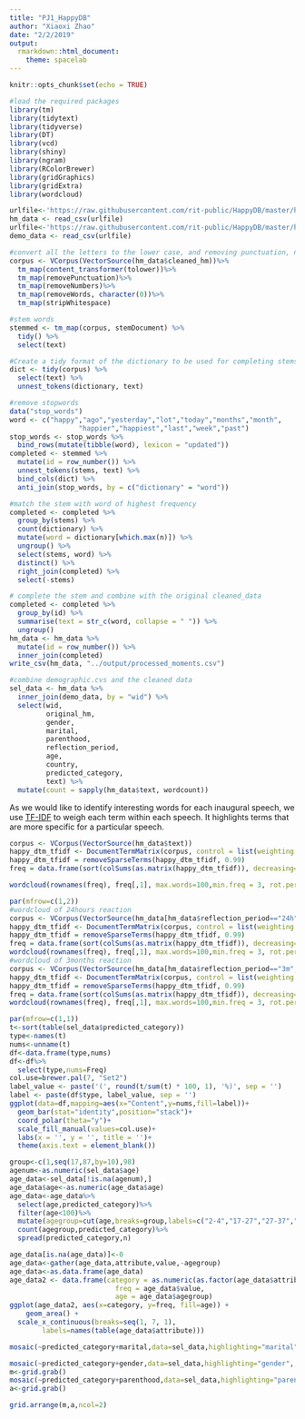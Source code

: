 ```yaml
---
title: "PJ1_HappyDB"
author: "Xiaoxi Zhao"
date: "2/2/2019"
output:
  rmarkdown::html_document:
    theme: spacelab
---
```


```r
knitr::opts_chunk$set(echo = TRUE)
```

```r
#load the required packages
library(tm)
library(tidytext)
library(tidyverse)
library(DT)
library(vcd)
library(shiny)
library(ngram)
library(RColorBrewer)
library(gridGraphics)
library(gridExtra)
library(wordcloud)
```

```r
urlfile<-'https://raw.githubusercontent.com/rit-public/HappyDB/master/happydb/data/cleaned_hm.csv'
hm_data <- read_csv(urlfile)
urlfile<-'https://raw.githubusercontent.com/rit-public/HappyDB/master/happydb/data/demographic.csv'
demo_data <- read_csv(urlfile)
```

```r
#convert all the letters to the lower case, and removing punctuation, numbers, empty words and extra white space
corpus <- VCorpus(VectorSource(hm_data$cleaned_hm))%>%
  tm_map(content_transformer(tolower))%>%
  tm_map(removePunctuation)%>%
  tm_map(removeNumbers)%>%
  tm_map(removeWords, character(0))%>%
  tm_map(stripWhitespace)

#stem words
stemmed <- tm_map(corpus, stemDocument) %>%
  tidy() %>%
  select(text)

#Create a tidy format of the dictionary to be used for completing stems
dict <- tidy(corpus) %>%
  select(text) %>%
  unnest_tokens(dictionary, text)

#remove stopwords
data("stop_words")
word <- c("happy","ago","yesterday","lot","today","months","month",
                 "happier","happiest","last","week","past")
stop_words <- stop_words %>%
  bind_rows(mutate(tibble(word), lexicon = "updated"))
completed <- stemmed %>%
  mutate(id = row_number()) %>%
  unnest_tokens(stems, text) %>%
  bind_cols(dict) %>%
  anti_join(stop_words, by = c("dictionary" = "word"))

#match the stem with word of highest frequency
completed <- completed %>%
  group_by(stems) %>%
  count(dictionary) %>%
  mutate(word = dictionary[which.max(n)]) %>%
  ungroup() %>%
  select(stems, word) %>%
  distinct() %>%
  right_join(completed) %>%
  select(-stems)

# complete the stem and combine with the original cleaned_data
completed <- completed %>%
  group_by(id) %>%
  summarise(text = str_c(word, collapse = " ")) %>%
  ungroup()
hm_data <- hm_data %>%
  mutate(id = row_number()) %>%
  inner_join(completed)
write_csv(hm_data, "../output/processed_moments.csv")

#combine demographic.cvs and the cleaned data
sel_data <- hm_data %>%
  inner_join(demo_data, by = "wid") %>%
  select(wid,
         original_hm,
         gender, 
         marital, 
         parenthood,
         reflection_period,
         age, 
         country, 
         predicted_category, 
         text) %>%
  mutate(count = sapply(hm_data$text, wordcount)) 
```

As we would like to identify interesting words for each inaugural speech, we use [TF-IDF](https://en.wikipedia.org/wiki/Tf%E2%80%93idf) to weigh each term within each speech. It highlights terms that are more specific for a particular speech. 

```r
corpus <- VCorpus(VectorSource(hm_data$text))
happy_dtm_tfidf <- DocumentTermMatrix(corpus, control = list(weighting = function(x) weightTfIdf(x,normalize =FALSE), stopwords = TRUE))
happy_dtm_tfidf = removeSparseTerms(happy_dtm_tfidf, 0.99)
freq = data.frame(sort(colSums(as.matrix(happy_dtm_tfidf)), decreasing=TRUE))
```

```r
wordcloud(rownames(freq), freq[,1], max.words=100,min.freq = 3, rot.per=0.3,random.order=FALSE,scale=c(4,0.2),use.r.layout=T,colors=brewer.pal(8,"Set1"))
```
```r
par(mfrow=c(1,2))
#wordcloud of 24hours reaction
corpus <- VCorpus(VectorSource(hm_data[hm_data$reflection_period=="24h",]$text))
happy_dtm_tfidf <- DocumentTermMatrix(corpus, control = list(weighting = function(x) weightTfIdf(x,normalize =FALSE), stopwords = TRUE))
happy_dtm_tfidf = removeSparseTerms(happy_dtm_tfidf, 0.99)
freq = data.frame(sort(colSums(as.matrix(happy_dtm_tfidf)), decreasing=TRUE))
wordcloud(rownames(freq), freq[,1], max.words=100,min.freq = 3, rot.per=0.3,random.order=FALSE,scale=c(4,0.2),use.r.layout=T,colors=brewer.pal(8,"Set1"))
#wordcloud of 3months reaction
corpus <- VCorpus(VectorSource(hm_data[hm_data$reflection_period=="3m",]$text))
happy_dtm_tfidf <- DocumentTermMatrix(corpus, control = list(weighting = function(x) weightTfIdf(x,normalize =FALSE), stopwords = TRUE))
happy_dtm_tfidf = removeSparseTerms(happy_dtm_tfidf, 0.99)
freq = data.frame(sort(colSums(as.matrix(happy_dtm_tfidf)), decreasing=TRUE))
wordcloud(rownames(freq), freq[,1], max.words=100,min.freq = 3, rot.per=0.3,random.order=FALSE,scale=c(4,0.2),use.r.layout=T,colors=brewer.pal(8,"Set1"))
```

```r
par(mfrow=c(1,1))
t<-sort(table(sel_data$predicted_category))
type<-names(t)
nums<-unname(t)
df<-data.frame(type,nums)
df<-df%>%
  select(type,nums=Freq)
col.use=brewer.pal(7, "Set2")
label_value <- paste('(', round(t/sum(t) * 100, 1), '%)', sep = '')
label <- paste(df$type, label_value, sep = '')
ggplot(data=df,mapping=aes(x="Content",y=nums,fill=label))+
  geom_bar(stat="identity",position="stack")+
  coord_polar(theta="y")+
  scale_fill_manual(values=col.use)+
  labs(x = '', y = '', title = '')+
  theme(axis.text = element_blank())
```

```r
group<-c(1,seq(17,87,by=10),98)
agenum<-as.numeric(sel_data$age)
age_data<-sel_data[!is.na(agenum),]
age_data$age<-as.numeric(age_data$age)
age_data<-age_data%>%
  select(age,predicted_category)%>%
  filter(age<100)%>%
  mutate(agegroup=cut(age,breaks=group,labels=c("2-4","17-27","27-37","37-47","47-57","57-67","67-77","77-87","87-98")))%>%
  count(agegroup,predicted_category)%>%
  spread(predicted_category,n)
```

```r
age_data[is.na(age_data)]<-0
age_data<-gather(age_data,attribute,value,-agegroup)
age_data<-as.data.frame(age_data)
age_data2 <- data.frame(category = as.numeric(as.factor(age_data$attribute)),
                          freq = age_data$value,
                          age = age_data$agegroup)
ggplot(age_data2, aes(x=category, y=freq, fill=age)) + 
    geom_area() +
  scale_x_continuous(breaks=seq(1, 7, 1),
        labels=names(table(age_data$attribute)))
```


```r

mosaic(~predicted_category+marital,data=sel_data,highlighting="marital",,highlighting_fill=c("brown","pink","brown3","lightblue","coral4"),labeling= labeling_border(varnames=c(F,F),rot_labels = c(90,0,90,0), just_labels = c("left", "right", "right", "right")),margins=unit(4.7,"lines"))

```

```r
mosaic(~predicted_category+gender,data=sel_data,highlighting="gender",,highlighting_fill=c("pink","lightblue","black"),labeling= labeling_border(labels=c(F,T),varnames=c(F,T),rot_labels = c(0,90,90,0), just_labels = c("left", "right", "right", "right")),margins=unit(4.1,"lines"))
m<-grid.grab()
mosaic(~predicted_category+parenthood,data=sel_data,highlighting="parenthood",,highlighting_fill=c("pink","lightblue"),labeling= labeling_border(varnames=c(F,T),rot_labels = c(0,90,90,0), just_labels = c("left", "right", "right", "right")),margins=unit(4.1,"lines"))
a<-grid.grab()
```

```r
grid.arrange(m,a,ncol=2)
```

